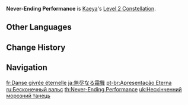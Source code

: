 {{About|the Constellation level|the soundtrack|Never-Ending Performance (Soundtrack)}}
{{Constellation Infobox
|image       = Constellation Never-Ending Performance.png
|description = When [[Glacial Waltz]] is in effect, for each opponent defeated, its base duration is increased by 2.5s, up to a maximum of 15s.
|level       = 2
|character   = Kaeya
|utility1    = Duration Increase
}}
'''Never-Ending Performance''' is [[Kaeya]]'s [[Level 2 Constellation]].

==Other Languages==
{{Other Languages
|en      = Never-Ending Performance
|zhs     = 无尽的霜舞
|zhs_rm  = Wújìn de shuāng wǔ
|zht     = 無盡的霜舞
|zht_rm  = Wújìn de shuāng wǔ
|zh_tl   = Endless Frost Dance
|ja      = 無尽なる霜舞
|ja_rm   = Mujin Naru Soubu{{Assumed}}
|ja_tl   = Never-Ending Ice Dance
|ko      = 끝없는 서리춤
|ko_rm   = Kkeudeomneun Seorichum
|ko_tl   = Never-Ending Frost Dance
|es      = Actuación eterna
|es_tl   = Eternal Performance
|fr      = Danse givrée éternelle
|fr_tl   = Everlasting Frosted Dance
|ru      = Бесконечный вальс
|ru_tl   = Endless Waltz
|th      = Never-ending Performance
|vi      = Vũ Điệu Trắng Vô Tận
|vi_tl   = Endless White Dance
|de      = Endlose Vorführung
|de_tl   = Endless demonstration
|id      = Never-Ending Performance
|pt      = Apresentação Eterna
|pt_tl   = Eternal Presentation
|tr      = Ebedi Gösteri
|tr_tl   = 
|it      = Esibizione eterna
|it_tl   = Eternal Exhibition
}}

==Change History==
{{Change History|1.0}}

==Navigation==
{{Talent Navbox|Kaeya}}

[[fr:Danse givrée éternelle]]
[[ja:無尽なる霜舞]]
[[pt-br:Apresentação Eterna]]
[[ru:Бесконечный вальс]]
[[th:Never-Ending Performance]]
[[uk:Нескінченний морозний танець]]